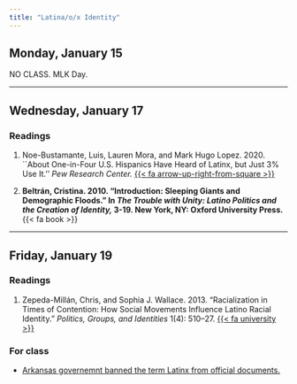 ```yaml
---
title: "Latina/o/x Identity"
---
```


## Monday, January 15

NO CLASS. MLK Day.

---

## Wednesday, January 17

### Readings

1. Noe-Bustamante, Luis, Lauren Mora, and Mark Hugo Lopez. 2020. ``About One-in-Four U.S. Hispanics Have Heard of Latinx, but Just 3\% Use It.'' *Pew Research Center.* [{{< fa arrow-up-right-from-square >}}](https://www.pewresearch.org/hispanic/2020/08/11/about-one-in-four-u-s-hispanics-have-heard-of-latinx-but-just-3-use-it/)

2. **Beltrán, Cristina. 2010. "Introduction: Sleeping Giants and Demographic Floods." In *The Trouble with Unity: Latino Politics and the Creation of Identity,* 3-19. New York, NY: Oxford University Press.** {{< fa book >}}



---

## Friday, January 19

### Readings 

1. Zepeda-Millán, Chris, and Sophia J. Wallace. 2013. "Racialization in Times of Contention: How Social Movements Influence Latino Racial Identity." *Politics, Groups, and Identities* 1(4): 510–27. [{{< fa university >}}](https://go.openathens.net/redirector/agnesscott.edu?url=https%3A%2F%2Fdoi.org%2F10.1080%2F21565503.2013.842492)



### For class

- [Arkansas governemnt banned the term Latinx from official documents.](https://nypost.com/2023/01/11/gov-sarah-huckabee-sanders-bans-latinx-from-arkansas-govt-docs/)


